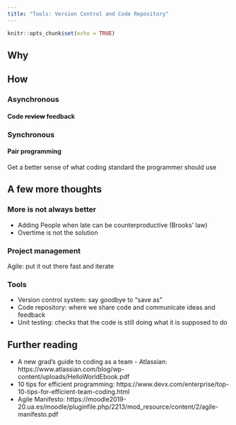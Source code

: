 ```yaml
---
title: "Tools: Version Control and Code Repository"
---
```


```r
knitr::opts_chunk$set(echo = TRUE)
```


## Why

## How

### Asynchronous

#### Code ~~review~~ feedback

### Synchronous

#### Pair programming
Get a better sense of what coding standard the programmer should use

## A few more thoughts

### More is not always better
- Adding People when late can be counterproductive (Brooks’ law)
- Overtime is not the solution

### Project management
Agile: put it out there fast and iterate 

### Tools

- Version control system: say goodbye to “save as”
- Code repository: where we share code and communicate ideas and feedback
- Unit testing: checks that the code is still doing what it is supposed to do



## Further reading

- A new grad's guide to coding as a team - Atlassian:
https://www.atlassian.com/blog/wp-content/uploads/HelloWorldEbook.pdf 
- 10 tips for efficient programming: 
https://www.devx.com/enterprise/top-10-tips-for-efficient-team-coding.html 
- Agile Manifesto: 
https://moodle2019-20.ua.es/moodle/pluginfile.php/2213/mod_resource/content/2/agile-manifesto.pdf 
